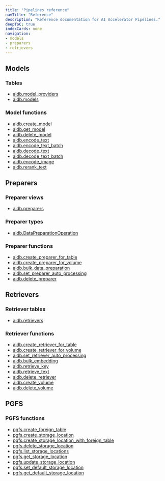 ```yaml
---
title: "Pipelines reference"
navTitle: "Reference"
description: "Reference documentation for AI Accelerator Pipelines."
deepToC: true
indexCards: none
navigation:
- models
- preparers
- retrievers
---
```


## Models

### Tables

* [aidb.model_providers](models#aidbmodel_providers)
* [aidb.models](models#aidbmodels)

### Model functions
* [aidb.create_model](models#aidbcreate_model)
* [aidb.get_model](models#aidbget_model)
* [aidb.delete_model](models#aidbdelete_model)
* [aidb.encode_text](models#aidbencode_text)
* [aidb.encode_text_batch](models#aidbencode_text_batch)
* [aidb.decode_text](models#aidbdecode_text)
* [aidb.decode_text_batch](models#aidbdecode_text_batch)
* [aidb.encode_image](models#aidbencode_image)
* [aidb.rerank_text](models#aidbrerank_text)

## Preparers

### Preparer views

* [aidb.preparers](preparers#aidbpreparers)

### Preparer types

* [aidb.DataPreparationOperation](preparers#aidbdatapreparationoperation)

### Preparer functions

* [aidb.create_preparer_for_table](preparers#aidbcreate_preparer_for_table)
* [aidb.create_preparer_for_volume](preparers#aidbcreate_preparer_for_volume)
* [aidb.bulk_data_preparation](preparers#aidbbulk_data_preparation)
* [aidb.set_preparer_auto_processing](preparers#aidbset_preparer_auto_processing)
* [aidb.delete_preparer](preparers#aidbdelete_preparer)

## Retrievers

### Retriever tables

* [aidb.retrievers](retrievers#aidbretrievers)

### Retriever functions

* [aidb.create_retriever_for_table](retrievers#aidbcreate_retriever_for_table)
* [aidb.create_retriever_for_volume](retrievers#aidbcreate_retriever_for_volume)
* [aidb.set_retriever_auto_processing](retrievers#aidbset_retriever_auto_processing)
* [aidb.bulk_embedding](retrievers#aidbbulk_embedding)
* [aidb.retrieve_key](retrievers#aidbretrieve_key)
* [aidb.retrieve_text](retrievers#aidbretrieve_text)
* [aidb.delete_retriever](retrievers#aidbdelete_retriever)
* [aidb.create_volume](retrievers#aidbcreate_volume)
* [aidb.delete_volume](retrievers#aidbdelete_volume)

## PGFS

### PGFS functions

* [pgfs.create_foreign_table](pgfs#pgfscreate_foreign_table)
* [pgfs.create_storage_location](pgfs#pgfscreate_storage_location)
* [pgfs.create_storage_location_with_foreign_table](pgfs#pgfscreate_storage_location_with_foreign_table)
* [pgfs.delete_storage_location](pgfs#pgfsdelete_storage_location)
* [pgfs.list_storage_locations](pgfs#pgfslist_storage_locations)
* [pgfs.get_storage_location](pgfs#pgfsget_storage_location)
* [pgfs.update_storage_location](pgfs#pgfsupdate_storage_location)
* [pgfs.set_default_storage_location](pgfs#pgfsset_default_storage_location)
* [pgfs.get_default_storage_location](pgfs#pgfsget_default_storage_location)
